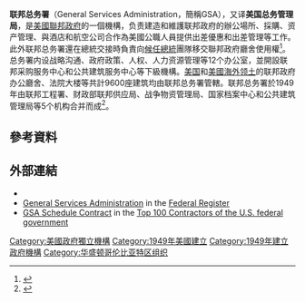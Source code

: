 {{Expand language|1=en}}
{{NoteTA|G1=PresidentsUS}}
{{Infobox Government agency|agency_name=联邦总务署<br>General Services Administration|chief6_name=|child3_agency=|child4_agency=12个办公室|child5_agency=2个独立机构|website={{URL|http://www.gsa.gov}}|footnotes=|jurisdiction=|chief6_position=|child1_agency=公共建筑服务中心<ref name="GSA Organization">{{cite web|title=GSA Organization|url=https://www.gsa.gov/portal/category/21014|publisher=U.S. General Services Administration|date=2017-01-24|access-date=2020-11-11|archive-date=2017-04-14|archive-url=https://web.archive.org/web/20170414021810/https://www.gsa.gov/portal/category/21014|dead-url=no}}</ref>|chief7_name=|chief7_position=|chief8_name=|chief8_position=|chief9_name=|chief9_position=|child2_agency=联邦采购服务中心|chief2_position=副署长（Deputy Administrator）<ref>{{cite web |url=https://www.gsa.gov/about-us/organization/leadership-directory/deputy-administrator |title=GSA Deputy Administrator |publisher=GSA |accessdate=2019-10-16 |archive-date=2019-01-11 |archive-url=https://web.archive.org/web/20190111173431/https://www.gsa.gov/about-us/organization/leadership-directory/deputy-administrator |dead-url=no }}</ref>|picture=Flag_of_the_General_Services_Administration_(1973–1989).svg|seal_caption=联邦总务署印章|picture_caption=联邦总务署旗帜|logo=US-GeneralServicesAdministration-Logo.svg|logo_width=|logo_caption=联邦总务署标志|seal=Seal of the General Services Administration.svg|seal_width=|formed={{Start date and age|1949|7|1|mf=y}}<ref>{{cite web |url=https://www.gsa.gov/about-us/background-history/a-brief-history-of-gsa |title=A Brief History of the GSA |publisher=GSA |accessdate=2019-10-16 |archive-date=2019-10-10 |archive-url=https://web.archive.org/web/20191010005840/https://www.gsa.gov/about-us/background-history/a-brief-history-of-gsa |dead-url=no }}</ref>|chief2_name=Allison F. Brigati|preceding1=|preceding2=|headquarters={{tsl|en|United States General Services Administration Building|美国联邦总务署大楼}}<br/> [[华盛顿哥伦比亚特区|华盛顿哥伦比亚特区]]<br/> 1800 F Street NW|employees=11,137人（2018财年）<ref>{{cite web |url=https://www.gsa.gov/reference/reports/budget-performance/annual-reports/2018-agency-financial-report/managements-discussion-and-analysis/organization |title=GSA 2018 Financial Report |publisher=GSA |accessdate=2019-10-16 |archive-date=2019-10-16 |archive-url=https://web.archive.org/web/20191016140651/https://www.gsa.gov/reference/reports/budget-performance/annual-reports/2018-agency-financial-report/managements-discussion-and-analysis/organization |dead-url=no }}</ref>|budget=336亿美元<ref>{{cite web |url=https://www.gsa.gov/cdnstatic/FY2018_Consolidated-Financial_Statements.pdf |title=GSA FY2018 Consolidated Financial Statements |publisher=GSA |accessdate=2019-10-16 |archive-date=2019-10-16 |archive-url=https://web.archive.org/web/20191016141502/https://www.gsa.gov/cdnstatic/FY2018_Consolidated-Financial_Statements.pdf |dead-url=no }}</ref>|chief1_name={{tsl|en|Emily W. Murphy|艾米莉·墨菲}}|chief1_position=署长（Administrator）<ref>{{cite web |url=https://www.gsa.gov/about-us/organization/leadership-directory/administrator |title=GSA Administrator |publisher=GSA |accessdate=2019-10-16 |archive-date=2019-01-09 |archive-url=https://web.archive.org/web/20190109034730/https://www.gsa.gov/about-us/organization/leadership-directory/administrator |dead-url=no }}</ref>|parent_department=}}

'''联邦总务署'''（General Services Administration，簡稱GSA），又译'''美国总务管理局'''，是[[美國聯邦政府|美國聯邦政府]]的一個機構，负责建造和維護联邦政府的辦公場所、採購、资产管理、與酒店和航空公司合作為美國公職人員提供出差優惠和出差管理等工作。此外联邦总务署還在總統交接時負責向[[美国总统当选人|候任總統]]團隊移交聯邦政府廳舍使用權<ref>{{cite news |title=美国大选｜联邦总务署尚未宣布胜选者，拜登团队或诉诸法律 |url=https://www.thepaper.cn/newsDetail_forward_9926485 |publisher=澎湃新聞 |accessdate=2020-11-10 |archive-date=2020-11-20 |archive-url=https://web.archive.org/web/20201120115430/https://www.thepaper.cn/newsDetail_forward_9926485 |dead-url=no }}</ref>。总务署内设战略沟通、政府政策、人权、人力资源管理等12个办公室，並開設联邦采购服务中心和公共建筑服务中心等下級機構。[[美国|美国]]和[[美國海外领土|美國海外领土]]的联邦政府办公廳舍、法院大楼等共計9600座建筑均由联邦总务署管轄。联邦总务署於1949年由联邦工程署、财政部联邦供应局、战争物资管理局、国家档案中心和公共建筑管理局等5个机构合并而成<ref>{{cite news |title=美国联邦总务署工作一瞥 |url=http://www.ggj.gov.cn/gzdt/ggjgzdt/hqzzs/zgjghq/2018/201801/201907/t20190726_28361.htm|archiveurl=http://webcache.googleusercontent.com/search?q=cache:Lg4SxV163x0J:www.ggj.gov.cn/gzdt/ggjgzdt/hqzzs/zgjghq/2018/201801/201907/t20190726_28361.htm+&cd=5&hl=zh-CN&ct=clnk&gl=us&client=safari|archivedate=2020-10-30|publisher=[[國家機關事務管理局|國家機關事務管理局]]}}</ref>。

== 參考資料 ==
<!-- https://www.google.com/url?sa=t&rct=j&q=&esrc=s&source=web&cd=&ved=2ahUKEwirkqHPzfnsAhUZXc0KHYpaDGwQIDAEegQIBBAH&url=http%3A%2F%2Fwebcache.googleusercontent.com%2Fsearch%3Fq%3Dcache%3ALg4SxV163x0J%3Awww.ggj.gov.cn%2Fgzdt%2Fggjgzdt%2Fhqzzs%2Fzgjghq%2F2018%2F201801%2F201907%2Ft20190726_28361.htm%2B%26cd%3D5%26hl%3Dzh-CN%26ct%3Dclnk%26gl%3Dus%26client%3Dsafari&usg=AOvVaw2LI_isiMc2lWPwHYCikHmg
http://views.ce.cn/view/ent/201912/27/t20191227_33998502.shtml -->{{Reflist|2}}

== 外部連結 ==
* {{Official website}}
* [https://www.federalregister.gov/agencies/general-services-administration General Services Administration] {{Wayback|url=https://www.federalregister.gov/agencies/general-services-administration |date=20210428025941 }} in the [[Federal_Register|Federal Register]]
* [http://www.gsaschedulecontract.com/gsa-schedule GSA Schedule Contract] {{Wayback|url=http://www.gsaschedulecontract.com/gsa-schedule |date=20180320171004 }} in the [[Top_100_Contractors_of_the_U.S._federal_government|Top 100 Contractors of the U.S. federal government]]

[[Category:美國政府獨立機構|Category:美國政府獨立機構]]
[[Category:1949年美國建立|Category:1949年美國建立]]
[[Category:1949年建立政府機構|Category:1949年建立政府機構]]
[[Category:华盛顿哥伦比亚特区组织|Category:华盛顿哥伦比亚特区组织]]